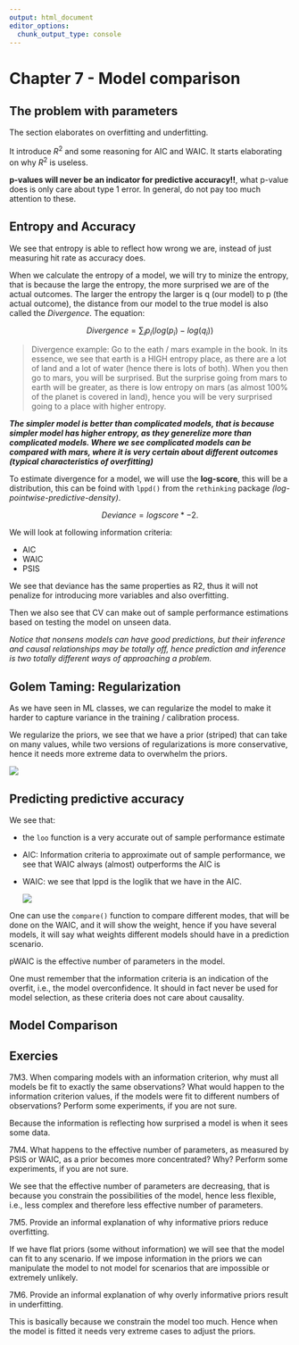 ```yaml
---
output: html_document
editor_options: 
  chunk_output_type: console
---
```


# Chapter 7 - Model comparison

## The problem with parameters

The section elaborates on overfitting and underfitting.

It introduce $R^2$ and some reasoning for AIC and WAIC. It starts elaborating on why $R^2$ is useless.

**p-values will never be an indicator for predictive accuracy!!**, what p-value does is only care about type 1 error. In general, do not pay too much attention to these.

## Entropy and Accuracy

We see that entropy is able to reflect how wrong we are, instead of just measuring hit rate as accuracy does.

When we calculate the entropy of a model, we will try to minize the entropy, that is because the large the entropy, the more surprised we are of the actual outcomes. The larger the entropy the larger is q (our model) to p (the actual outcome), the distance from our model to the true model is also called the *Divergence*. The equation:

$$Divergence= \sum_i p_i(log(p_i) - log(q_i))$$

> Divergence example: Go to the eath / mars example in the book. In its essence, we see that earth is a HIGH entropy place, as there are a lot of land and a lot of water (hence there is lots of both). When you then go to mars, you will be surprised. But the surprise going from mars to earth will be greater, as there is low entropy on mars (as almost 100% of the planet is covered in land), hence you will be very surprised going to a place with higher entropy.

***The simpler model is better than complicated models, that is because simpler model has higher entropy, as they generelize more than complicated models. Where we see complicated models can be compared with mars, where it is very certain about different outcomes (typical characteristics of overfitting)***

To estimate divergence for a model, we will use the **log-score**, this will be a distribution, this can be foind with `lppd()` from the `rethinking` package *(log-pointwise-predictive-density)*.

$$Deviance = logscore * -2.$$


We will look at following information criteria:

-   AIC
-   WAIC
-   PSIS

We see that deviance has the same properties as R2, thus it will not penalize for introducing more variables and also overfitting.

Then we also see that CV can make out of sample performance estimations based on testing the model on unseen data.

*Notice that nonsens models can have good predictions, but their inference and causal relationships may be totally off, hence prediction and inference is two totally different ways of approaching a problem.*

## Golem Taming: Regularization

As we have seen in ML classes, we can regularize the model to make it harder to capture variance in the training / calibration process.

We regularize the priors, we see that we have a prior (striped) that can take on many values, while two versions of regularizations is more conservative, hence it needs more extreme data to overwhelm the priors.

![](images/paste-AA3B70A5.png)

## Predicting predictive accuracy

We see that:

-   the `loo` function is a very accurate out of sample performance estimate

-   AIC: Information criteria to approximate out of sample performance, we see that WAIC always (almost) outperforms the AIC is

-   WAIC: we see that lppd is the loglik that we have in the AIC.

    ![](images/paste-225B764E.png)

One can use the `compare()` function to compare different modes, that will be done on the WAIC, and it will show the weight, hence if you have several models, it will say what weights different models should have in a prediction scenario.

pWAIC is the effective number of parameters in the model.

One must remember that the information criteria is an indication of the overfit, i.e., the model overconfidence. It should in fact never be used for model selection, as these criteria does not care about causality.

## Model Comparison


## Exercies

7M3. When comparing models with an information criterion, why must all models be fit to exactly the same observations? What would happen to the information criterion values, if the models were fit to different numbers of observations? Perform some experiments, if you are not sure.

Because the information is reflecting how surprised a model is when it sees some data.


7M4. What happens to the effective number of parameters, as measured by PSIS or WAIC, as a prior becomes more concentrated? Why? Perform some experiments, if you are not sure.

We see that the effective number of parameters are decreasing, that is because you constrain the possibilities of the model, hence less flexible, i.e., less complex and therefore less effective number of parameters.


7M5. Provide an informal explanation of why informative priors reduce overfitting.

If we have flat priors (some without information) we will see that the model can fit to any scenario. If we impose information in the priors we can manipulate the model to not model for scenarios that are impossible or extremely unlikely.


7M6. Provide an informal explanation of why overly informative priors result in underfitting.

This is basically because we constrain the model too much. Hence when the model is fitted it needs very extreme cases to adjust the priors.

